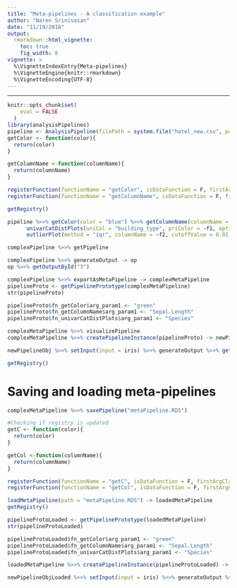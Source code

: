 ```yaml
---
title: "Meta-pipelines - A classification example"
author: "Naren Srinivasan"
date: "11/19/2018"
output: 
  rmarkdown::html_vignette:
    toc: true
    fig_width: 8
vignette: >
  %\VignetteIndexEntry{Meta-pipelines}
  %\VignetteEngine{knitr::rmarkdown}
  %\VignetteEncoding{UTF-8}
---
```

---

```r

knitr::opts_chunk$set(
    eval = FALSE
  )
library(analysisPipelines)
pipeline <- AnalysisPipeline(filePath = system.file("hotel_new.csv", package = "analysisPipelines"))
getColor <- function(color){
  return(color)
}

getColumnName <-function(columnName){
  return(columnName)
}

registerFunction(functionName = "getColor", isDataFunction = F, firstArgClass = "character")
registerFunction(functionName = "getColumnName", isDataFunction = F, firstArgClass = "character")

getRegistry()
```

```r
pipeline %>>% getColor(color = "blue") %>>% getColumnName(columnName = "Occupancy") %>>%
      univarCatDistPlots(uniCol = "building_type", priColor = ~f1, optionalPlots = 0, storeOutput = T) %>>%
      outlierPlot(method = "iqr", columnName = ~f2, cutoffValue = 0.01, priColor = ~f1 , optionalPlots = 0) -> complexPipeline

complexPipeline %>>% getPipeline

complexPipeline %>>% generateOutput -> op
op %>>% getOutputById("3")

```

```r

complexPipeline %>>% exportAsMetaPipeline -> complexMetaPipeline
pipelineProto <- getPipelinePrototype(complexMetaPipeline)
str(pipelineProto)

pipelineProto$fn_getColor$arg_param1 <- "green"
pipelineProto$fn_getColumnName$arg_param1 <- "Sepal.Length"
pipelineProto$fn_univarCatDistPlots$arg_param1 <- "Species"

complexMetaPipeline %>>% visualizePipeline
complexMetaPipeline %>>% createPipelineInstance(pipelineProto) -> newPipelineObj

newPipelineObj %>>% setInput(input = iris) %>>% generateOutput %>>% getOutputById("3")

getRegistry()
```

# Saving and loading meta-pipelines

```r

complexMetaPipeline %>>% savePipeline("metaPipeline.RDS")

#Checking if registry is updated
getC <- function(color){
  return(color)
}

getCol <-function(columnName){
  return(columnName)
}

registerFunction(functionName = "getC", isDataFunction = F, firstArgClass = "character")
registerFunction(functionName = "getCol", isDataFunction = F, firstArgClass = "character")

loadMetaPipeline(path = "metaPipeline.RDS") -> loadedMetaPipeline
getRegistry()

pipelineProtoLoaded <- getPipelinePrototype(loadedMetaPipeline)
str(pipelineProtoLoaded)

pipelineProtoLoaded$fn_getColor$arg_param1 <- "green"
pipelineProtoLoaded$fn_getColumnName$arg_param1 <- "Sepal.Length"
pipelineProtoLoaded$fn_univarCatDistPlots$arg_param1 <- "Species"

loadedMetaPipeline %>>% createPipelineInstance(pipelineProtoLoaded) -> newPipelineObjLoaded

newPipelineObjLoaded %>>% setInput(input = iris) %>>% generateOutput %>>% getOutputById("3")
```

